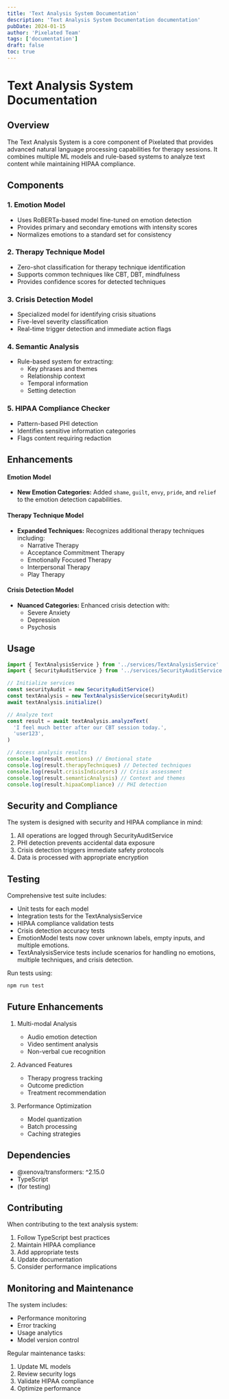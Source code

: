```yaml
---
title: 'Text Analysis System Documentation'
description: 'Text Analysis System Documentation documentation'
pubDate: 2024-01-15
author: 'Pixelated Team'
tags: ['documentation']
draft: false
toc: true
---
```


# Text Analysis System Documentation

## Overview

The Text Analysis System is a core component of Pixelated that provides advanced natural language processing capabilities for therapy sessions. It combines multiple ML models and rule-based systems to analyze text content while maintaining HIPAA compliance.

## Components

### 1. Emotion Model

- Uses RoBERTa-based model fine-tuned on emotion detection
- Provides primary and secondary emotions with intensity scores
- Normalizes emotions to a standard set for consistency

### 2. Therapy Technique Model

- Zero-shot classification for therapy technique identification
- Supports common techniques like CBT, DBT, mindfulness
- Provides confidence scores for detected techniques

### 3. Crisis Detection Model

- Specialized model for identifying crisis situations
- Five-level severity classification
- Real-time trigger detection and immediate action flags

### 4. Semantic Analysis

- Rule-based system for extracting:
  - Key phrases and themes
  - Relationship context
  - Temporal information
  - Setting detection

### 5. HIPAA Compliance Checker

- Pattern-based PHI detection
- Identifies sensitive information categories
- Flags content requiring redaction

## Enhancements

#### Emotion Model

- **New Emotion Categories:** Added `shame`, `guilt`, `envy`, `pride`, and `relief` to the emotion detection capabilities.

#### Therapy Technique Model

- **Expanded Techniques:** Recognizes additional therapy techniques including:
  - Narrative Therapy
  - Acceptance Commitment Therapy
  - Emotionally Focused Therapy
  - Interpersonal Therapy
  - Play Therapy

#### Crisis Detection Model

- **Nuanced Categories:** Enhanced crisis detection with:
  - Severe Anxiety
  - Depression
  - Psychosis

## Usage

```typescript
import { TextAnalysisService } from '../services/TextAnalysisService'
import { SecurityAuditService } from '../services/SecurityAuditService'

// Initialize services
const securityAudit = new SecurityAuditService()
const textAnalysis = new TextAnalysisService(securityAudit)
await textAnalysis.initialize()

// Analyze text
const result = await textAnalysis.analyzeText(
  'I feel much better after our CBT session today.',
  'user123',
)

// Access analysis results
console.log(result.emotions) // Emotional state
console.log(result.therapyTechniques) // Detected techniques
console.log(result.crisisIndicators) // Crisis assessment
console.log(result.semanticAnalysis) // Context and themes
console.log(result.hipaaCompliance) // PHI detection
```

## Security and Compliance

The system is designed with security and HIPAA compliance in mind:

1. All operations are logged through SecurityAuditService
2. PHI detection prevents accidental data exposure
3. Crisis detection triggers immediate safety protocols
4. Data is processed with appropriate encryption

## Testing

Comprehensive test suite includes:

- Unit tests for each model
- Integration tests for the TextAnalysisService
- HIPAA compliance validation tests
- Crisis detection accuracy tests
- EmotionModel tests now cover unknown labels, empty inputs, and multiple emotions.
- TextAnalysisService tests include scenarios for handling no emotions, multiple techniques, and crisis detection.

Run tests using:

```bash
npm run test
```

## Future Enhancements

1. Multi-modal Analysis

   - Audio emotion detection
   - Video sentiment analysis
   - Non-verbal cue recognition

2. Advanced Features

   - Therapy progress tracking
   - Outcome prediction
   - Treatment recommendation

3. Performance Optimization
   - Model quantization
   - Batch processing
   - Caching strategies

## Dependencies

- @xenova/transformers: ^2.15.0
- TypeScript
- (for testing)

## Contributing

When contributing to the text analysis system:

1. Follow TypeScript best practices
2. Maintain HIPAA compliance
3. Add appropriate tests
4. Update documentation
5. Consider performance implications

## Monitoring and Maintenance

The system includes:

- Performance monitoring
- Error tracking
- Usage analytics
- Model version control

Regular maintenance tasks:

1. Update ML models
2. Review security logs
3. Validate HIPAA compliance
4. Optimize performance
